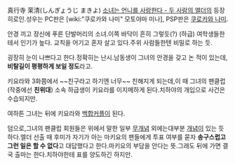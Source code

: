 真行寺 茉清(しんぎょうじ まきよ)
[[소녀는 언니를 사랑한다 - 두 사람의 엘더]]의 등장 히로인.성우는 PC판은 [wiki:"쿠로카와 나미" 모토야마 미나], PSP판은 [[쿠로카와 나미]].

안경 끼고 장신에 푸른 단발머리의 소녀.이쪽 바닥이 흔히 그렇듯(?) (하급) 여학생들한테서 인기가 높다.
교칙을 어기고 혼자 살고 있다.주위 사람들한텐 비밀로 하는 듯.

굉장히 눈이 나쁘다고 한다.정확히는 난시.남동생이 그녀의 안경을 갖고 논 적이 있는데, '''비탈길이 평평하게 보일 정도'''라고.

키요라와 3화쯤에서 ~~친구라고 하기엔 너무~~ 친해지게 되는데,이 때 그녀의 팬클럽(작중에선 '''친위대''') 소속 하급생이 키요라를 이지메하게 된다.치하야의 개입으로 사건은 수습되지만.

여하튼 그녀는 뒤에 키요라와 [[백합]]커플이 된다.

덤으로,그녀의 팬클럽 회원들은 위에서 말한 일부 [[무개념]] 외에는대부분 [[개념]]이 있는 듯하다.엘더 선출 때 후미가 자기가 아는 마키요의 팬들에게 투표 여부를 묻자 '''송구스럽고 그런 일은 할 수 없다'''고 대답했다고 한다.마키요의 부담을 안다는 뜻.그래도 뒤에 가면 결국 출마는 한다.치하야한테 표를 양도하긴 하지만.

